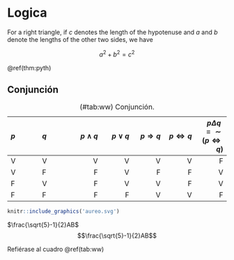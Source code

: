 \mainmatter

# Logica


::: {.theorem #pyth name="Pythagorean theorem"}
For a right triangle, if $c$ denotes the length of the hypotenuse
and $a$ and $b$ denote the lengths of the other two sides, we have

$$a^2 + b^2 = c^2$$
:::

\@ref(thm:pyth)

## Conjunción

| $p$ | $q$ | $p\wedge q$ | $p\vee q$ | $p\Longrightarrow q$ | $p\Longleftrightarrow q$ | $p\Delta q\equiv \sim (p\Longleftrightarrow q)$ |
| :--- | :--- | ---:| ---: | ---: | ---: | ---:|
| V   | V   |           V | V         | V                    | V                        |                                               F |
| V   | F   |           F | V         | F                    | F                        |                                               V |
| F   | V   |           F | V         | V                    | F                        |                                               V |
| F   | F   |           F | F         | V                    | V                        |                                               F |

: (\#tab:ww) Conjunción.

```r
knitr::include_graphics('aureo.svg')
```
$\frac{\sqrt{5}-1}{2}AB$
$$\frac{\sqrt{5}-1}{2}AB$$



Refiérase al cuadro \@ref(tab:ww)
